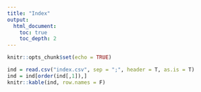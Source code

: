 ```yaml
---
title: "Index"
output: 
  html_document:
    toc: true
    toc_depth: 2
---
```


```r
knitr::opts_chunk$set(echo = TRUE)
```

```r
ind = read.csv("index.csv", sep = ";", header = T, as.is = T)
ind = ind[order(ind[,1]),]
knitr::kable(ind, row.names = F)
```

